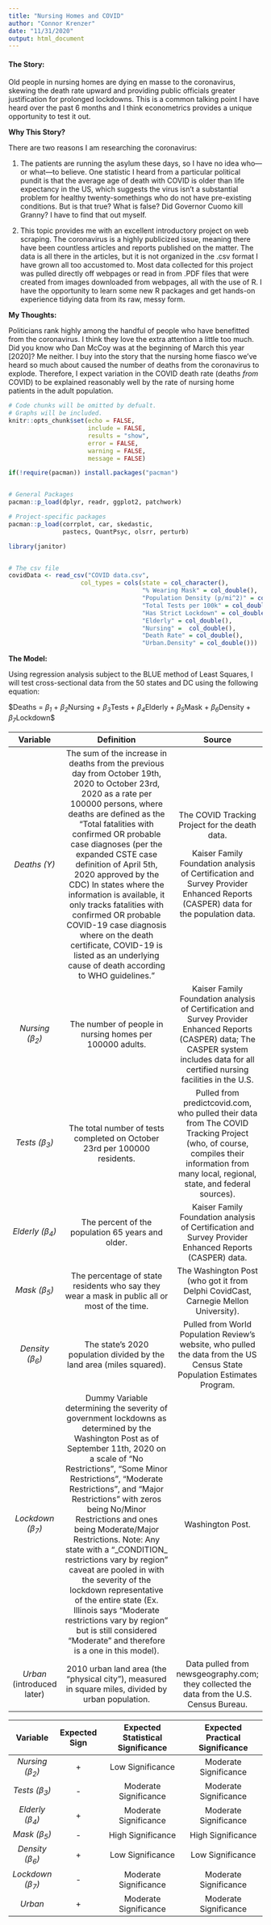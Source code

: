 ```yaml
---
title: "Nursing Homes and COVID"
author: "Connor Krenzer"
date: "11/31/2020"
output: html_document
---
```


#### **The Story:** 

Old people in nursing homes are dying en masse to the coronavirus, skewing the death rate upward and providing public officials greater justification for prolonged lockdowns. This is a common talking point I have heard over the past 6 months and I think econometrics provides a unique opportunity to test it out.

**Why This Story?**

There are two reasons I am researching the coronavirus:

1.  The patients are running the asylum these days, so I have no idea who---or what---to believe. One statistic I heard from a particular political pundit is that the average age of death with COVID is older than life expectancy in the US, which suggests the virus isn't a substantial problem for healthy twenty-somethings who do not have pre-existing conditions. But is that true? What is false? Did Governor Cuomo kill Granny? I have to find that out myself.

2.  This topic provides me with an excellent introductory project on web scraping. The coronavirus is a highly publicized issue, meaning there have been countless articles and reports published on the matter. The data is all there in the articles, but it is not organized in the .csv format I have grown all too accustomed to. Most data collected for this project was pulled directly off webpages or read in from .PDF files that were created from images downloaded from webpages, all with the use of R. I have the opportunity to learn some new R packages and get hands-on experience tidying data from its raw, messy form.

**My Thoughts:**

Politicians rank highly among the handful of people who have benefitted from the coronavirus. I think they love the extra attention a little too much. Did you know who Dan McCoy was at the beginning of March this year [2020]? Me neither. I buy into the story that the nursing home fiasco we've heard so much about caused the number of deaths from the coronavirus to explode. Therefore, I expect variation in the COVID death rate (deaths *from* COVID) to be explained reasonably well by the rate of nursing home patients in the adult population.

```r

# Code chunks will be omitted by defualt.
# Graphs will be included.
knitr::opts_chunk$set(echo = FALSE,
                      include = FALSE,
                      results = "show",
                      error = FALSE,
                      warning = FALSE,
                      message = FALSE)

```

```r

if(!require(pacman)) install.packages("pacman")


# General Packages
pacman::p_load(dplyr, readr, ggplot2, patchwork)

# Project-specific packages
pacman::p_load(corrplot, car, skedastic,
               pastecs, QuantPsyc, olsrr, perturb)

library(janitor)


# The csv file
covidData <- read_csv("COVID data.csv",
                    col_types = cols(state = col_character(),
                                     "% Wearing Mask" = col_double(),
                                     "Population Density (p/mi^2)" = col_double(),
                                     "Total Tests per 100k" = col_double(),
                                     "Has Strict Lockdown" = col_double(),
                                     "Elderly" = col_double(),
                                     "Nursing" =  col_double(),
                                     "Death Rate" = col_double(),
                                     "Urban.Density" = col_double()))


```

**The Model:**

Using regression analysis subject to the BLUE method of Least Squares, I will test cross-sectional data from the 50 states and DC using the following equation:

\$Deaths = *β~1~* + *β~2~*Nursing + *β~3~*Tests +
*β~4~*Elderly + *β~5~*Mask + *β~6~*Density + *β~7~*Lockdown\$

+----------------------------+-----------------------------------------------------------------------------------------------------------------------------------------------------------------------------------------------------------------------------------------------------------------------------------------------------------------------------------------------------------------------------------------------------------------------------------------------------------------------------------------------------------------------------------------------------------------------------------------------------------------------------------+-----------------------------------------------------------------------------------------------------------------------------------------------------------------------------------------+
| **Variable**               | **Definition**                                                                                                                                                                                                                                                                                                                                                                                                                                                                                                                                                                                                                    | **Source**                                                                                                                                                                              |
+:==========================:+:=================================================================================================================================================================================================================================================================================================================================================================================================================================================================================================================================================================================================================================:+:=======================================================================================================================================================================================:+
| *Deaths (Y)*               | The sum of the increase in deaths from the previous day from October 19th, 2020 to October 23rd, 2020 as a rate per 100000 persons, where deaths are defined as the "Total fatalities with confirmed OR probable case diagnoses (per the expanded CSTE case definition of April 5th, 2020 approved by the CDC) In states where the information is available, it only tracks fatalities with confirmed OR probable COVID-19 case diagnosis where on the death certificate, COVID-19 is listed as an underlying cause of death according to WHO guidelines."                                                                        | The COVID Tracking Project for the                                                                                                                                                      |
|                            |                                                                                                                                                                                                                                                                                                                                                                                                                                                                                                                                                                                                                                   | death data.                                                                                                                                                                             |
|                            |                                                                                                                                                                                                                                                                                                                                                                                                                                                                                                                                                                                                                                   |                                                                                                                                                                                         |
|                            |                                                                                                                                                                                                                                                                                                                                                                                                                                                                                                                                                                                                                                   | Kaiser                                                                                                                                                                                  |
|                            |                                                                                                                                                                                                                                                                                                                                                                                                                                                                                                                                                                                                                                   | Family Foundation analysis of Certification and Survey Provider Enhanced                                                                                                                |
|                            |                                                                                                                                                                                                                                                                                                                                                                                                                                                                                                                                                                                                                                   | Reports (CASPER) data for the population data.                                                                                                                                          |
+----------------------------+-----------------------------------------------------------------------------------------------------------------------------------------------------------------------------------------------------------------------------------------------------------------------------------------------------------------------------------------------------------------------------------------------------------------------------------------------------------------------------------------------------------------------------------------------------------------------------------------------------------------------------------+-----------------------------------------------------------------------------------------------------------------------------------------------------------------------------------------+
| *Nursing (β~2~)*           | The number of people in nursing homes per 100000 adults.                                                                                                                                                                                                                                                                                                                                                                                                                                                                                                                                                                          | Kaiser Family Foundation analysis of Certification and Survey Provider Enhanced Reports (CASPER) data; The CASPER system includes data for all certified nursing facilities in the U.S. |
+----------------------------+-----------------------------------------------------------------------------------------------------------------------------------------------------------------------------------------------------------------------------------------------------------------------------------------------------------------------------------------------------------------------------------------------------------------------------------------------------------------------------------------------------------------------------------------------------------------------------------------------------------------------------------+-----------------------------------------------------------------------------------------------------------------------------------------------------------------------------------------+
| *Tests (β~3~)*             | The total number of tests completed on October 23rd per 100000 residents.                                                                                                                                                                                                                                                                                                                                                                                                                                                                                                                                                         | Pulled from predictcovid.com, who pulled their data from The COVID Tracking Project (who, of course, compiles their information from many local, regional, state, and federal sources). |
+----------------------------+-----------------------------------------------------------------------------------------------------------------------------------------------------------------------------------------------------------------------------------------------------------------------------------------------------------------------------------------------------------------------------------------------------------------------------------------------------------------------------------------------------------------------------------------------------------------------------------------------------------------------------------+-----------------------------------------------------------------------------------------------------------------------------------------------------------------------------------------+
| *Elderly (β~4~)*           | The percent of the population 65 years and older.                                                                                                                                                                                                                                                                                                                                                                                                                                                                                                                                                                                 | Kaiser Family Foundation analysis of Certification and Survey Provider Enhanced Reports (CASPER) data.                                                                                  |
+----------------------------+-----------------------------------------------------------------------------------------------------------------------------------------------------------------------------------------------------------------------------------------------------------------------------------------------------------------------------------------------------------------------------------------------------------------------------------------------------------------------------------------------------------------------------------------------------------------------------------------------------------------------------------+-----------------------------------------------------------------------------------------------------------------------------------------------------------------------------------------+
| *Mask (β~5~)*              | The percentage of state residents who say they wear a mask in public all or most of the time.                                                                                                                                                                                                                                                                                                                                                                                                                                                                                                                                     | The Washington Post (who got it from Delphi CovidCast, Carnegie Mellon University).                                                                                                     |
+----------------------------+-----------------------------------------------------------------------------------------------------------------------------------------------------------------------------------------------------------------------------------------------------------------------------------------------------------------------------------------------------------------------------------------------------------------------------------------------------------------------------------------------------------------------------------------------------------------------------------------------------------------------------------+-----------------------------------------------------------------------------------------------------------------------------------------------------------------------------------------+
| *Density (β~6~)*           | The state's 2020 population divided by the land area (miles squared).                                                                                                                                                                                                                                                                                                                                                                                                                                                                                                                                                             | Pulled from World Population Review's website, who pulled the data from the US Census State Population Estimates Program.                                                               |
+----------------------------+-----------------------------------------------------------------------------------------------------------------------------------------------------------------------------------------------------------------------------------------------------------------------------------------------------------------------------------------------------------------------------------------------------------------------------------------------------------------------------------------------------------------------------------------------------------------------------------------------------------------------------------+-----------------------------------------------------------------------------------------------------------------------------------------------------------------------------------------+
| *Lockdown (β~7~)*          | Dummy Variable determining the severity of government lockdowns as determined by the Washington Post as of September 11th, 2020 on a scale of "No Restrictions", "Some Minor Restrictions", "Moderate Restrictions", and "Major Restrictions" with zeros being No/Minor Restrictions and ones being Moderate/Major Restrictions. Note: Any state with a "\_CONDITION\_ restrictions vary by region" caveat are pooled in with the severity of the lockdown representative of the entire state (Ex. Illinois says "Moderate restrictions vary by region" but is still considered "Moderate" and therefore is a one in this model). | Washington Post.                                                                                                                                                                        |
+----------------------------+-----------------------------------------------------------------------------------------------------------------------------------------------------------------------------------------------------------------------------------------------------------------------------------------------------------------------------------------------------------------------------------------------------------------------------------------------------------------------------------------------------------------------------------------------------------------------------------------------------------------------------------+-----------------------------------------------------------------------------------------------------------------------------------------------------------------------------------------+
| *Urban* (introduced later) | 2010 urban land area (the "physical city"), measured in square miles, divided by urban population.                                                                                                                                                                                                                                                                                                                                                                                                                                                                                                                                | Data pulled from newsgeography.com; they collected the data from the U.S. Census Bureau.                                                                                                |
+----------------------------+-----------------------------------------------------------------------------------------------------------------------------------------------------------------------------------------------------------------------------------------------------------------------------------------------------------------------------------------------------------------------------------------------------------------------------------------------------------------------------------------------------------------------------------------------------------------------------------------------------------------------------------+-----------------------------------------------------------------------------------------------------------------------------------------------------------------------------------------+

|     Variable      | Expected Sign | Expected Statistical Significance | Expected Practical Significance |
|:-----------------:|:-------------:|:---------------------------------:|:-------------------------------:|
| *Nursing (β~2~)*  |      \+       |         Low Significance          |      Moderate Significance      |
|  *Tests (β~3~)*   |      \-       |       Moderate Significance       |      Moderate Significance      |
| *Elderly (β~4~)*  |      \+       |       Moderate Significance       |      Moderate Significance      |
|   *Mask (β~5~)*   |      \-       |         High Significance         |        High Significance        |
| *Density (β~6~)*  |      \+       |         Low Significance          |        Low Significance         |
| *Lockdown (β~7~)* |      \-       |       Moderate Significance       |      Moderate Significance      |
|      *Urban*      |      \+       |       Moderate Significance       |      Moderate Significance      |
